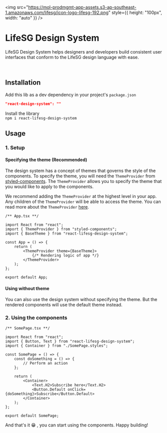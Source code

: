 
<Meta title="Introduction/Getting Started" />

<img
    src="https://mol-prodmgmt-app-assets.s3-ap-southeast-1.amazonaws.com/lifesg/icon-logo-lifesg-192.png"
    style={{ height: "100px", width: "auto" }}
/>

# LifeSG Design System

LifeSG Design System helps designers and developers build consistent user interfaces that
conform to the LifeSG design language with ease.

<VersionTags currentStable="6.0.0-canary.1" />
<br />

## Installation

Add this lib as a dev dependency in your project's `package.json`

```json
"react-design-system": ""
```

Install the library<br />
`npm i react-lifesg-design-system`

## Usage

### 1. Setup

#### Specifying the theme (Recommended)

The design system has a concept of themes that governs the style of the components. To specify the theme, you will need the `ThemeProvider` from
[styled-components](https://styled-components.com/). The `ThemeProvider` allows you to specify the theme that you would like to apply to the
components.

We recommend adding the `ThemeProvider` at the highest level in your app. Any children of the `ThemeProvider` will be able to access the theme.
You can read more about the `ThemeProvider` [here](https://styled-components.com/docs/advanced#theming).

```tsx
/** App.tsx **/

import React from "react";
import { ThemeProvider } from "styled-components";
import { BaseTheme } from "react-lifesg-design-system";

const App = () => {
    return (
        <ThemeProvider theme={BaseTheme}>
            {/* Rendering logic of app */}
        </ThemeProvider>
    );
};

export default App;
```

#### Using without theme

You can also use the design system without specifying the theme. But the rendered components will use the default theme instead.

### 2. Using the components

```tsx
/** SomePage.tsx **/

import React from "react";
import { Button, Text } from "react-lifesg-design-system";
import { Container } from "./SomePage.styles";

const SomePage = () => {
    const doSomething = () => {
        // Perform an action
    };

    return (
        <Container>
            <Text.H2>Subscribe here</Text.H2>
            <Button.Default onClick={doSomething}>Subscribe</Button.Default>
        </Container>
    );
};

export default SomePage;
```

And that's it 😁 , you can start using the components. Happy building!
